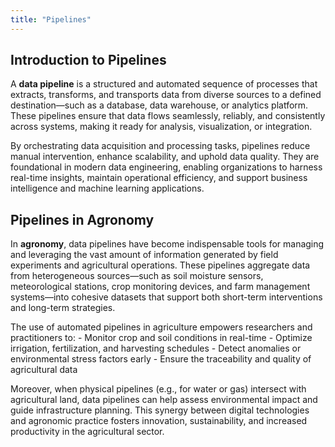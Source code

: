```yaml
---
title: "Pipelines"
---
```

## Introduction to Pipelines

A **data pipeline** is a structured and automated sequence of processes that extracts, transforms, and transports data from diverse sources to a defined destination—such as a database, data warehouse, or analytics platform. These pipelines ensure that data flows seamlessly, reliably, and consistently across systems, making it ready for analysis, visualization, or integration.

By orchestrating data acquisition and processing tasks, pipelines reduce manual intervention, enhance scalability, and uphold data quality. They are foundational in modern data engineering, enabling organizations to harness real-time insights, maintain operational efficiency, and support business intelligence and machine learning applications.

## Pipelines in Agronomy

In **agronomy**, data pipelines have become indispensable tools for managing and leveraging the vast amount of information generated by field experiments and agricultural operations. These pipelines aggregate data from heterogeneous sources—such as soil moisture sensors, meteorological stations, crop monitoring devices, and farm management systems—into cohesive datasets that support both short-term interventions and long-term strategies.

The use of automated pipelines in agriculture empowers researchers and practitioners to:
- Monitor crop and soil conditions in real-time
- Optimize irrigation, fertilization, and harvesting schedules
- Detect anomalies or environmental stress factors early
- Ensure the traceability and quality of agricultural data

Moreover, when physical pipelines (e.g., for water or gas) intersect with agricultural land, data pipelines can help assess environmental impact and guide infrastructure planning. This synergy between digital technologies and agronomic practice fosters innovation, sustainability, and increased productivity in the agricultural sector.
